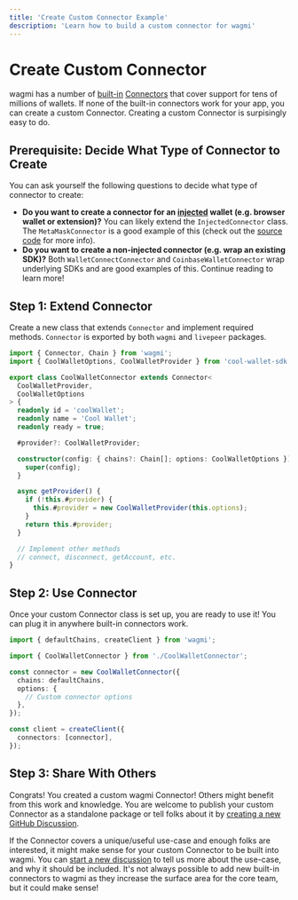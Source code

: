 ```yaml
---
title: 'Create Custom Connector Example'
description: 'Learn how to build a custom connector for wagmi'
---
```


# Create Custom Connector

wagmi has a number of [built-in](/docs/connectors/injected) [Connectors](/docs/connectors/walletconnect) that cover support for tens of millions of wallets. If none of the built-in connectors work for your app, you can create a custom Connector. Creating a custom Connector is surpisingly easy to do.

## Prerequisite: Decide What Type of Connector to Create

You can ask yourself the following questions to decide what type of connector to create:

- **Do you want to create a connector for an [injected](/docs/connectors/injected) wallet (e.g. browser wallet or extension)?** You can likely extend the `InjectedConnector` class. The `MetaMaskConnector` is a good example of this (check out the [source code](https://github.com/livepeer/livepeer.js/blob/main/packages/core/src/connectors/metaMask.ts) for more info).
- **Do you want to create a non-injected connector (e.g. wrap an existing SDK)?** Both `WalletConnectConnector` and `CoinbaseWalletConnector` wrap underlying SDKs and are good examples of this. Continue reading to learn more!

## Step 1: Extend Connector

Create a new class that extends `Connector` and implement required methods. `Connector` is exported by both `wagmi` and `livepeer` packages.

```ts
import { Connector, Chain } from 'wagmi';
import { CoolWalletOptions, CoolWalletProvider } from 'cool-wallet-sdk';

export class CoolWalletConnector extends Connector<
  CoolWalletProvider,
  CoolWalletOptions
> {
  readonly id = 'coolWallet';
  readonly name = 'Cool Wallet';
  readonly ready = true;

  #provider?: CoolWalletProvider;

  constructor(config: { chains?: Chain[]; options: CoolWalletOptions }) {
    super(config);
  }

  async getProvider() {
    if (!this.#provider) {
      this.#provider = new CoolWalletProvider(this.options);
    }
    return this.#provider;
  }

  // Implement other methods
  // connect, disconnect, getAccount, etc.
}
```

## Step 2: Use Connector

Once your custom Connector class is set up, you are ready to use it! You can plug it in anywhere built-in connectors work.

```ts
import { defaultChains, createClient } from 'wagmi';

import { CoolWalletConnector } from './CoolWalletConnector';

const connector = new CoolWalletConnector({
  chains: defaultChains,
  options: {
    // Custom connector options
  },
});

const client = createClient({
  connectors: [connector],
});
```

## Step 3: Share With Others

Congrats! You created a custom wagmi Connector! Others might benefit from this work and knowledge. You are welcome to publish your custom Connector as a standalone package or tell folks about it by [creating a new GitHub Discussion](https://github.com/livepeer/livepeer.js/discussions/new?category=show-and-tell).

If the Connector covers a unique/useful use-case and enough folks are interested, it might make sense for your custom Connector to be built into wagmi. You can [start a new discussion](https://github.com/livepeer/livepeer.js/discussions/new?category=ideas) to tell us more about the use-case, and why it should be included. It's not always possible to add new built-in connectors to wagmi as they increase the surface area for the core team, but it could make sense!
